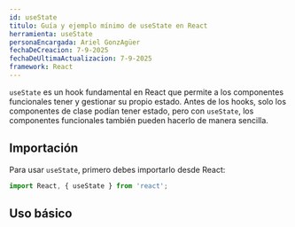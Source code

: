 ```yaml
---
id: useState
titulo: Guía y ejemplo mínimo de useState en React
herramienta: useState
personaEncargada: Ariel GonzAgüer
fechaDeCreacion: 7-9-2025
fechaDeUltimaActualizacion: 7-9-2025
framework: React
---
```



`useState` es un hook fundamental en React que permite a los componentes funcionales tener y gestionar su propio estado. Antes de los hooks, solo los componentes de clase podían tener estado, pero con `useState`, los componentes funcionales también pueden hacerlo de manera sencilla.

## Importación

Para usar `useState`, primero debes importarlo desde React:

```jsx
import React, { useState } from 'react';
```

## Uso básico

<UseState client:load />
